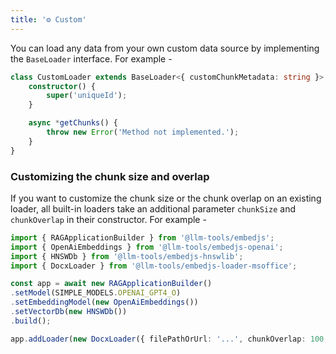 ```yaml
---
title: '⚙️ Custom'
---
```


You can load any data from your own custom data source by implementing the `BaseLoader` interface. For example -

```ts
class CustomLoader extends BaseLoader<{ customChunkMetadata: string }> {
    constructor() {
        super('uniqueId');
    }

    async *getChunks() {
        throw new Error('Method not implemented.');
    }
}
```

### Customizing the chunk size and overlap

If you want to customize the chunk size or the chunk overlap on an existing loader, all built-in loaders take an additional parameter `chunkSize` and `chunkOverlap`
in their constructor. For example -

```ts
import { RAGApplicationBuilder } from '@llm-tools/embedjs';
import { OpenAiEmbeddings } from '@llm-tools/embedjs-openai';
import { HNSWDb } from '@llm-tools/embedjs-hnswlib';
import { DocxLoader } from '@llm-tools/embedjs-loader-msoffice';

const app = await new RAGApplicationBuilder()
.setModel(SIMPLE_MODELS.OPENAI_GPT4_O)
.setEmbeddingModel(new OpenAiEmbeddings())
.setVectorDb(new HNSWDb())
.build();

app.addLoader(new DocxLoader({ filePathOrUrl: '...', chunkOverlap: 100, chunkSize: 20 }))
```
